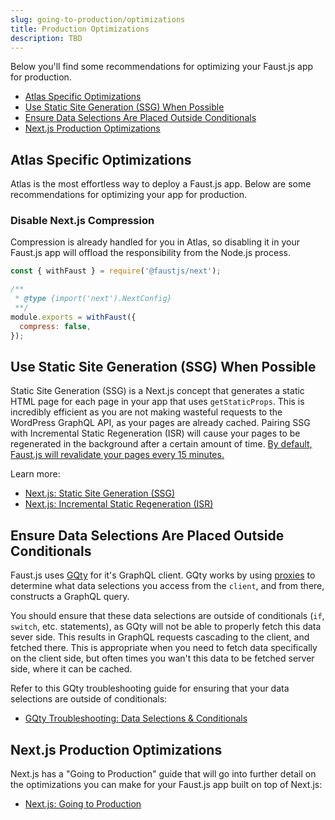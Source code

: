 ```yaml
---
slug: going-to-production/optimizations
title: Production Optimizations
description: TBD
---
```


Below you'll find some recommendations for optimizing your Faust.js app for production.

- [Atlas Specific Optimizations](/docs/going-to-production/optimizations#atlas-specific-optimizations)
- [Use Static Site Generation (SSG) When Possible](/docs/going-to-production/optimizations#use-static-site-generation-ssg-when-possible)
- [Ensure Data Selections Are Placed Outside Conditionals](/docs/going-to-production/optimizations#ensure-data-selections-are-placed-outside-conditionals)
- [Next.js Production Optimizations](/docs/going-to-production/optimizations#nextjs-production-optimizations)

## Atlas Specific Optimizations

Atlas is the most effortless way to deploy a Faust.js app. Below are some recommendations for optimizing your app for production.

### Disable Next.js Compression

Compression is already handled for you in Atlas, so disabling it in your Faust.js app will offload the responsibility from the Node.js process.

```js title="next.config.js"
const { withFaust } = require('@faustjs/next');

/**
 * @type {import('next').NextConfig}
 **/
module.exports = withFaust({
  compress: false,
});
```

## Use Static Site Generation (SSG) When Possible

Static Site Generation (SSG) is a Next.js concept that generates a static HTML page for each page in your app that uses `getStaticProps`. This is incredibly efficient as you are not making wasteful requests to the WordPress GraphQL API, as your pages are already cached. Pairing SSG with Incremental Static Regeneration (ISR) will cause your pages to be regenerated in the background after a certain amount of time. [By default, Faust.js will revalidate your pages every 15 minutes.](/docs/next/guides/ssr-ssg#setting-up-incremental-static-regeneration-isr)

Learn more:

- [Next.js: Static Site Generation (SSG)](https://nextjs.org/docs/basic-features/data-fetching/get-static-props)
- [Next.js: Incremental Static Regeneration (ISR)](https://nextjs.org/docs/basic-features/data-fetching/incremental-static-regeneration)

## Ensure Data Selections Are Placed Outside Conditionals

Faust.js uses [GQty](https://gqty.dev/) for it's GraphQL client. GQty works by using [proxies](https://developer.mozilla.org/en-US/docs/Web/JavaScript/Reference/Global_Objects/Proxy) to determine what data selections you access from the `client`, and from there, constructs a GraphQL query.

You should ensure that these data selections are outside of conditionals (`if`, `switch`, etc. statements), as GQty will not be able to properly fetch this data sever side. This results in GraphQL requests cascading to the client, and fetched there. This is appropriate when you need to fetch data specifically on the client side, but often times you wan't this data to be fetched server side, where it can be cached.

Refer to this GQty troubleshooting guide for ensuring that your data selections are outside of conditionals:

- [GQty Troubleshooting: Data Selections & Conditionals](https://gqty.dev/docs/react/troubleshooting#data-selections--conditionals)

## Next.js Production Optimizations

Next.js has a "Going to Production" guide that will go into further detail on the optimizations you can make for your Faust.js app built on top of Next.js:

- [Next.js: Going to Production](https://nextjs.org/docs/going-to-production#loading-performance)
